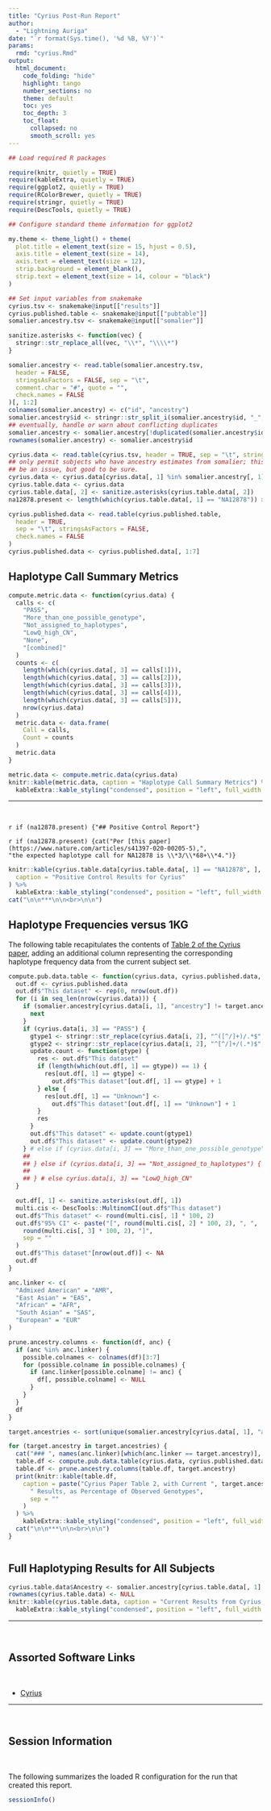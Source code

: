 ```yaml
---
title: "Cyrius Post-Run Report"
author:
  - "Lightning Auriga"
date: "`r format(Sys.time(), '%d %B, %Y')`"
params:
  rmd: "cyrius.Rmd"
output:
  html_document:
    code_folding: "hide"
    highlight: tango
    number_sections: no
    theme: default
    toc: yes
    toc_depth: 3
    toc_float:
      collapsed: no
      smooth_scroll: yes
---
```


```r
## Load required R packages

require(knitr, quietly = TRUE)
require(kableExtra, quietly = TRUE)
require(ggplot2, quietly = TRUE)
require(RColorBrewer, quietly = TRUE)
require(stringr, quietly = TRUE)
require(DescTools, quietly = TRUE)
```

```r
## Configure standard theme information for ggplot2

my.theme <- theme_light() + theme(
  plot.title = element_text(size = 15, hjust = 0.5),
  axis.title = element_text(size = 14),
  axis.text = element_text(size = 12),
  strip.background = element_blank(),
  strip.text = element_text(size = 14, colour = "black")
)
```

```r
## Set input variables from snakemake
cyrius.tsv <- snakemake@input[["results"]]
cyrius.published.table <- snakemake@input[["pubtable"]]
somalier.ancestry.tsv <- snakemake@input[["somalier"]]
```

```r
sanitize.asterisks <- function(vec) {
  stringr::str_replace_all(vec, "\\*", "\\\\*")
}
```

```r
somalier.ancestry <- read.table(somalier.ancestry.tsv,
  header = FALSE,
  stringsAsFactors = FALSE, sep = "\t",
  comment.char = "#", quote = "",
  check.names = FALSE
)[, 1:2]
colnames(somalier.ancestry) <- c("id", "ancestry")
somalier.ancestry$id <- stringr::str_split_i(somalier.ancestry$id, "_", 1)
## eventually, handle or warn about conflicting duplicates
somalier.ancestry <- somalier.ancestry[!duplicated(somalier.ancestry$id), ]
rownames(somalier.ancestry) <- somalier.ancestry$id
```

```r
cyrius.data <- read.table(cyrius.tsv, header = TRUE, sep = "\t", stringsAsFactors = FALSE)
## only permit subjects who have ancestry estimates from somalier; this normally shouldn't
## be an issue, but good to be sure.
cyrius.data <- cyrius.data[cyrius.data[, 1] %in% somalier.ancestry[, 1], ]
cyrius.table.data <- cyrius.data
cyrius.table.data[, 2] <- sanitize.asterisks(cyrius.table.data[, 2])
na12878.present <- length(which(cyrius.table.data[, 1] == "NA12878")) > 0
```


```r
cyrius.published.data <- read.table(cyrius.published.table,
  header = TRUE,
  sep = "\t", stringsAsFactors = FALSE,
  check.names = FALSE
)
cyrius.published.data <- cyrius.published.data[, 1:7]
```

## Haplotype Call Summary Metrics

```r
compute.metric.data <- function(cyrius.data) {
  calls <- c(
    "PASS",
    "More_than_one_possible_genotype",
    "Not_assigned_to_haplotypes",
    "LowQ_high_CN",
    "None",
    "[combined]"
  )
  counts <- c(
    length(which(cyrius.data[, 3] == calls[1])),
    length(which(cyrius.data[, 3] == calls[2])),
    length(which(cyrius.data[, 3] == calls[3])),
    length(which(cyrius.data[, 3] == calls[4])),
    length(which(cyrius.data[, 3] == calls[5])),
    nrow(cyrius.data)
  )
  metric.data <- data.frame(
    Call = calls,
    Count = counts
  )
  metric.data
}

metric.data <- compute.metric.data(cyrius.data)
knitr::kable(metric.data, caption = "Haplotype Call Summary Metrics") %>%
  kableExtra::kable_styling("condensed", position = "left", full_width = FALSE)
```

***
<br>

`r if (na12878.present) {"## Positive Control Report"}`

`r if (na12878.present) {cat("Per [this paper](https://www.nature.com/articles/s41397-020-00205-5),",
                             "the expected haplotype call for NA12878 is \\*3/\\*68+\\*4.")}`

```r
knitr::kable(cyrius.table.data[cyrius.table.data[, 1] == "NA12878", ],
  caption = "Positive Control Results for Cyrius"
) %>%
  kableExtra::kable_styling("condensed", position = "left", full_width = FALSE)
cat("\n\n***\n\n<br>\n\n")
```


## Haplotype Frequencies versus 1KG

The following table recapitulates the contents of [Table 2 of the Cyrius paper](https://doi.org/10.1038/s41397-020-00205-5),
adding an additional column representing the corresponding haplotype frequency data from the current subject set.

```r
compute.pub.data.table <- function(cyrius.data, cyrius.published.data, somalier.ancestry, target.ancestry) {
  out.df <- cyrius.published.data
  out.df$"This dataset" <- rep(0, nrow(out.df))
  for (i in seq_len(nrow(cyrius.data))) {
    if (somalier.ancestry[cyrius.data[i, 1], "ancestry"] != target.ancestry) {
      next
    }
    if (cyrius.data[i, 3] == "PASS") {
      gtype1 <- stringr::str_replace(cyrius.data[i, 2], "^([^/]+)/.*$", "\\1")
      gtype2 <- stringr::str_replace(cyrius.data[i, 2], "^[^/]+/(.*)$", "\\1")
      update.count <- function(gtype) {
        res <- out.df$"This dataset"
        if (length(which(out.df[, 1] == gtype)) == 1) {
          res[out.df[, 1] == gtype] <-
            out.df$"This dataset"[out.df[, 1] == gtype] + 1
        } else {
          res[out.df[, 1] == "Unknown"] <-
            out.df$"This dataset"[out.df[, 1] == "Unknown"] + 1
        }
        res
      }
      out.df$"This dataset" <- update.count(gtype1)
      out.df$"This dataset" <- update.count(gtype2)
    } # else if (cyrius.data[i, 3] == "More_than_one_possible_genotype") {
    ##
    ## } else if (cyrius.data[i, 3] == "Not_assigned_to_haplotypes") {
    ##
    ## } # else cyrius.data[i, 3] == "LowQ_high_CN"
  }

  out.df[, 1] <- sanitize.asterisks(out.df[, 1])
  multi.cis <- DescTools::MultinomCI(out.df$"This dataset")
  out.df$"This dataset" <- round(multi.cis[, 1] * 100, 2)
  out.df$"95% CI" <- paste("[", round(multi.cis[, 2] * 100, 2), ", ",
    round(multi.cis[, 3] * 100, 2), "]",
    sep = ""
  )
  out.df$"This dataset"[nrow(out.df)] <- NA
  out.df
}

anc.linker <- c(
  "Admixed American" = "AMR",
  "East Asian" = "EAS",
  "African" = "AFR",
  "South Asian" = "SAS",
  "European" = "EUR"
)

prune.ancestry.columns <- function(df, anc) {
  if (anc %in% anc.linker) {
    possible.colnames <- colnames(df)[3:7]
    for (possible.colname in possible.colnames) {
      if (anc.linker[possible.colname] != anc) {
        df[, possible.colname] <- NULL
      }
    }
  }
  df
}
```

```r
target.ancestries <- sort(unique(somalier.ancestry[cyrius.data[, 1], "ancestry"]))

for (target.ancestry in target.ancestries) {
  cat("### ", names(anc.linker)[which(anc.linker == target.ancestry)], "\n\n", sep = "")
  table.df <- compute.pub.data.table(cyrius.data, cyrius.published.data, somalier.ancestry, target.ancestry)
  table.df <- prune.ancestry.columns(table.df, target.ancestry)
  print(knitr::kable(table.df,
    caption = paste("Cyrius Paper Table 2, with Current ", target.ancestry,
      " Results, as Percentage of Observed Genotypes",
      sep = ""
    )
  ) %>%
    kableExtra::kable_styling("condensed", position = "left", full_width = FALSE))
  cat("\n\n***\n\n<br>\n\n")
}
```

```r
```

## Full Haplotyping Results for All Subjects

```r
cyrius.table.data$Ancestry <- somalier.ancestry[cyrius.table.data[, 1], "ancestry"]
rownames(cyrius.table.data) <- NULL
knitr::kable(cyrius.table.data, caption = "Current Results from Cyrius, with Somalier Ancestry") %>%
  kableExtra::kable_styling("condensed", position = "left", full_width = FALSE)
```


***
<br>

## Assorted Software Links

<br>

- [Cyrius](https://github.com/Illumina/Cyrius)

***
<br>

## Session Information

<br>

The following summarizes the loaded R configuration for the run that created this report.

```r
sessionInfo()
```
